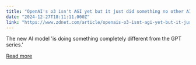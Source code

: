 ```yaml
---
title: "OpenAI's o3 isn't AGI yet but it just did something no other AI has done"
date: "2024-12-27T18:11:11.000Z"
link: "https://www.zdnet.com/article/openais-o3-isnt-agi-yet-but-it-just-did-something-no-other-ai-has-done/"
---
```


The new AI model 'is doing something completely different from the GPT series.'

[Read more](https://www.zdnet.com/article/openais-o3-isnt-agi-yet-but-it-just-did-something-no-other-ai-has-done/)
